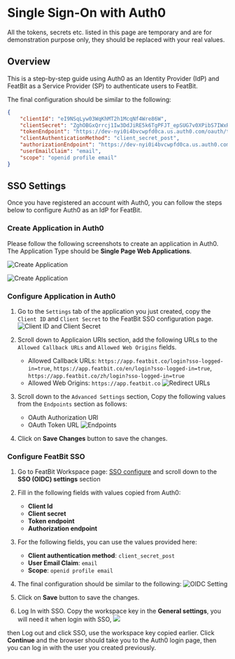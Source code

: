
# Single Sign-On with Auth0

<Callout type="info">
    All the tokens, secrets etc. listed in this page are temporary and are for demonstration purpose only, they should be replaced with your real values.
</Callout>

## Overview

This is a step-by-step guide using Auth0 as an Identity Provider (IdP) and FeatBit as a Service Provider (SP) to authenticate users to FeatBit.

The final configuration should be similar to the following:
```json
{
    "clientId": "eI9NSqLyw03WqKhMT2h1McqNf4Wre86W",
    "clientSecret": "ZghOBGxQrrcj1Iw3DdJiRE5k6TgPFJT_epSUG7v0XPibS7IWxRdIL8_bS7OLyw1J",
    "tokenEndpoint": "https://dev-nyi0i4bvcwpfd0ca.us.auth0.com/oauth/token",
    "clientAuthenticationMethod": "client_secret_post",
    "authorizationEndpoint": "https://dev-nyi0i4bvcwpfd0ca.us.auth0.com/authorize",
    "userEmailClaim": "email",
    "scope": "openid profile email"
}
```

## SSO Settings

Once you have registered an account with Auth0, you can follow the steps below to configure Auth0 as an IdP for FeatBit.

### Create Application in Auth0
Please follow the following screenshots to create an application in Auth0. The Application Type should be **Single Page Web Applications**.

![Create Application](../assets/single-sign-on/auth0-create-app-1.png)

![Create Application](../assets/single-sign-on/auth0-create-app-2.png)

### Configure Application in Auth0
1. Go to the `Settings` tab of the application you just created, copy the `Client ID` and `Client Secret` to the FeatBit SSO configuration page.
![Client ID and Client Secret](../assets/single-sign-on/auth0-clientid-secret.png)

2. Scroll down to Applicaion URIs section, add the following URLs to the `Allowed Callback URLs` and `Allowed Web Origins` fields.
    - Allowed Callback URLs: `https://app.featbit.co/login?sso-logged-in=true`, `https://app.featbit.co/en/login?sso-logged-in=true`, `https://app.featbit.co/zh/login?sso-logged-in=true`
    - Allowed Web Origins: `https://app.featbit.co`
![Redirect URLs](../assets/single-sign-on/auth0-redirecturls.png)

3. Scroll down to the `Advanced Settings` section, Copy the following values from the `Endpoints` section as follows:
    - OAuth Authorization URl
    - OAuth Token URL
![Endpoints](../assets/single-sign-on/auth0-authorization-urls.png)

4. Click on **Save Changes** button to save the changes.

### Configure FeatBit SSO

1. Go to FeatBit Workspace page: [SSO configure](https://app.featbit.co/en/workspace) and scroll down to the **SSO (OIDC) settings** section

2. Fill in the following fields with values copied from Auth0:
    - **Client Id**
    - **Client secret**
    - **Token endpoint**
    - **Authorization endpoint**

3. For the following fields, you can use the values provided here:
    - **Client authentication method**: `client_secret_post`
    - **User Email Claim**: `email`
    - **Scope**: `openid profile email`

4. The final configuration should be similar to the following:
![OIDC Setting](../assets/single-sign-on/auth0-oidc-setting.png)

5. Click on **Save** button to save the changes.

6. Log In with SSO. Copy the workspace key in the **General settings**, you will need it when login with SSO,
![](../assets/single-sign-on/ws-key.png)

then Log out and click SSO, use the workspace key copied earlier.
Click **Continue** and the browser should take you to the Auth0 login page, then you can log in with the user you created previously.